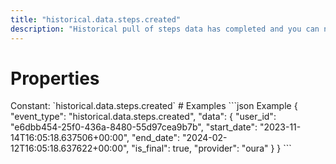 ```yaml
---
title: "historical.data.steps.created"
description: "Historical pull of steps data has completed and you can now pull data for this resource."
---
```

# Properties
<ResponseField name="event_type" type="const string" required="true">
Constant: `historical.data.steps.created`
</ResponseField>
<ResponseField name="data" type="HistoricalDataCreated" required="true">
<Expandable title="HistoricalDataCreated" defaultOpen="true">
<ResponseField name="user_id" type="string" required="true">
</ResponseField>
<ResponseField name="start_date" type="string" required="true">
</ResponseField>
<ResponseField name="end_date" type="string" required="true">
</ResponseField>
<ResponseField name="is_final" type="boolean" required="true">
</ResponseField>
<ResponseField name="provider" type="string" required="true">
</ResponseField>
</Expandable>
</ResponseField>
# Examples
<CodeGroup>
```json Example
{
  "event_type": "historical.data.steps.created",
  "data": {
    "user_id": "e6dbb454-25f0-436a-8480-55d97cea9b7b",
    "start_date": "2023-11-14T16:05:18.637506+00:00",
    "end_date": "2024-02-12T16:05:18.637622+00:00",
    "is_final": true,
    "provider": "oura"
  }
}
```
</CodeGroup>
